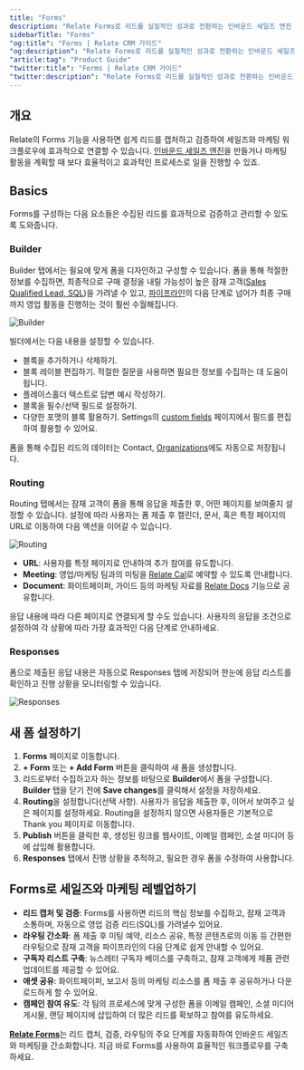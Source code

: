 ```yaml
---
title: "Forms"
description: "Relate Forms로 리드를 실질적인 성과로 전환하는 인바운드 세일즈 엔진 만들기"
sidebarTitle: "Forms"
"og:title": "Forms | Relate CRM 가이드"
"og:description": "Relate Forms로 리드를 실질적인 성과로 전환하는 인바운드 세일즈 엔진 만들기"
"article:tag": "Product Guide"
"twitter:title": "Forms | Relate CRM 가이드"
"twitter:description": "Relate Forms로 리드를 실질적인 성과로 전환하는 인바운드 세일즈 엔진 만들기"
---
```


## 개요

Relate의 Forms 기능을 사용하면 쉽게 리드를 캡처하고 검증하여 세일즈와 마케팅 워크플로우에 효과적으로 연결할 수 있습니다. [인바운드 세일즈 엔진](https://www.relate.kr/blog/inbound-sales-engine/)을 만들거나 마케팅 활동을 계획할 때 보다 효율적이고 효과적인 프로세스로 일을 진행할 수 있죠.

## Basics

Forms를 구성하는 다음 요소들은 수집된 리드를 효과적으로 검증하고 관리할 수 있도록 도와줍니다.

### Builder

Builder 탭에서는 필요에 맞게 폼을 디자인하고 구성할 수 있습니다. 폼을 통해 적절한 정보를 수집하면, 최종적으로 구매 결정을 내릴 가능성이 높은 잠재 고객([Sales Qualified Lead, SQL](https://www.relate.kr/docs/wiki/sql#sales-qualified-lead-sql))을 가려낼 수 있고, [파이프라인](https://www.relate.kr/docs/features/pipelines)의 다음 단계로 넘어가 최종 구매까지 영업 활동을 진행하는 것이 훨씬 수월해집니다.

![Builder](/images/features/forms1.png)

빌더에서는 다음 내용을 설정할 수 있습니다.

- 블록을 추가하거나 삭제하기.
- 블록 레이블 편집하기. 적절한 질문을 사용하면 필요한 정보를 수집하는 데 도움이 됩니다.
- 플레이스홀더 텍스트로 답변 예시 작성하기.
- 블록을 필수/선택 필드로 설정하기.
- 다양한 포맷의 블록 활용하기. Settings의 [custom fields](https://www.relate.kr/docs/features/custom-fields) 페이지에서 필드를 편집하여 활용할 수 있어요.

<Note> 폼을 통해 수집된 리드의 데이터는 Contact, [Organizations](https://www.relate.kr/docs/features/organizations)에도 자동으로 저장됩니다.</Note>

### Routing

Routing 탭에서는 잠재 고객이 폼을 통해 응답을 제출한 후, 어떤 페이지를 보여줄지 설정할 수 있습니다. 설정에 따라 사용자는 폼 제출 후 캘린더, 문서, 혹은 특정 페이지의 URL로 이동하여 다음 액션을 이어갈 수 있습니다.

![Routing](/images/features/forms2.png)

- **URL**: 사용자를 특정 페이지로 안내하여 추가 참여를 유도합니다.
- **Meeting**: 영업/마케팅 팀과의 미팅을 [Relate Cal](https://www.relate.kr/docs/features/calendar)로 예약할 수 있도록 안내합니다.
- **Document**: 화이트페이퍼, 가이드 등의 마케팅 자료를 [Relate Docs](https://www.relate.kr/docs/docs/relate-docs) 기능으로 공유합니다.

응답 내용에 따라 다른 페이지로 연결되게 할 수도 있습니다. 사용자의 응답을 조건으로 설정하여 각 상황에 따라 가장 효과적인 다음 단계로 안내하세요.

### Responses

폼으로 제출된 응답 내용은 자동으로 Responses 탭에 저장되어 한눈에 응답 리스트를 확인하고 진행 상황을 모니터링할 수 있습니다.

![Responses](/images/features/forms3.png)

## 새 폼 설정하기

1. **Forms** 페이지로 이동합니다.
2. **\+ Form** 또는 **\+ Add Form** 버튼을 클릭하여 새 폼을 생성합니다.
3. 리드로부터 수집하고자 하는 정보를 바탕으로 **Builder**에서 폼을 구성합니다.
    <Warning>**Builder** 탭을 닫기 전에 **Save changes**를 클릭해서 설정을 저장하세요.</Warning>
4. **Routing**을 설정합니다(선택 사항). 사용자가 응답을 제출한 후, 이어서 보여주고 싶은 페이지를 설정하세요.
    <Note> Routing을 설정하지 않으면 사용자들은 기본적으로 Thank you 페이지로 이동합니다.</Note>
5. **Publish** 버튼을 클릭한 후, 생성된 링크를 웹사이트, 이메일 캠페인, 소셜 미디어 등에 삽입해 활용합니다.
6. **Responses** 탭에서 진행 상황을 추적하고, 필요한 경우 폼을 수정하여 사용합니다.

## Forms로 세일즈와 마케팅 레벨업하기

- **리드 캡처 및 검증**: Forms를 사용하면 리드의 핵심 정보를 수집하고, 잠재 고객과 소통하며, 자동으로 영업 검증 리드(SQL)를 가려낼수 있어요.
- **라우팅 간소화**: 폼 제출 후 미팅 예약, 리소스 공유, 특정 콘텐츠로의 이동 등 간편한 라우팅으로 잠재 고객을 파이프라인의 다음 단계로 쉽게 안내할 수 있어요.
- **구독자 리스트 구축**: 뉴스레터 구독자 베이스를 구축하고, 잠재 고객에게 제품 관련 업데이트를 제공할 수 있어요.
- **애셋 공유**: 화이트페이퍼, 보고서 등의 마케팅 리소스를 폼 제출 후 공유하거나 다운로드하게 할 수 있어요.
- **캠페인 참여 유도**: 각 팀의 프로세스에 맞게 구성한 폼을 이메일 캠페인, 소셜 미디어 게시물, 랜딩 페이지에 삽입하여 더 많은 리드를 확보하고 참여를 유도하세요.

[**Relate Forms**](https://www.relate.so/forms/k2cz1d1a1wbdi166?ref=relate.kr)는 리드 캡처, 검증, 라우팅의 주요 단계를 자동화하여 인바운드 세일즈와 마케팅을 간소화합니다. 지금 바로 Forms를 사용하여 효율적인 워크플로우를 구축하세요.